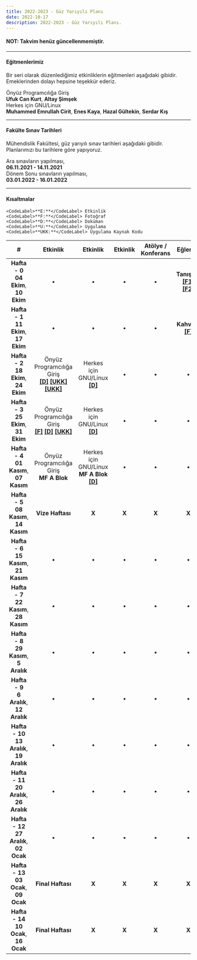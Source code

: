 ```yaml
---
title: 2022-2023 - Güz Yarıyılı Planı
date: 2022-10-17
description: 2022-2023 - Güz Yarıyılı Planı.
---
```


<h4> <b> NOT: Takvim henüz güncellenmemiştir. </b> </h4>  

---


#### Eğitmenlerimiz
Bir seri olarak düzenlediğimiz etkinliklerin eğitmenleri aşağıdaki gibidir. Emeklerinden dolayı hepsine teşekkür ederiz.  

Önyüz Programcılığa Giriş  
<CodeLabel>**Ufuk Can Kurt**</CodeLabel>, <CodeLabel>**Altay Şimşek**</CodeLabel>  
Herkes için GNU/Linux  
<CodeLabel>**Muhammed Emrullah Cirit**</CodeLabel>, <CodeLabel>**Enes Kaya**</CodeLabel>, <CodeLabel>**Hazal Gültekin**</CodeLabel>, <CodeLabel>**Serdar Kış**</CodeLabel>

---

#### Fakülte Sınav Tarihleri  
Mühendislik Fakültesi, güz yarıyılı sınav tarihleri aşağıdaki gibidir. Planlarımızı bu tarihlere göre yapıyoruz.  

Ara sınavların yapılması,  
<CodeLabel>**06.11.2021 - 14.11.2021**</CodeLabel>  
Dönem Sonu sınavların yapılması,  
<CodeLabel>**03.01.2022 - 16.01.2022**</CodeLabel>

---

#### Kısaltmalar   
	<CodeLabel>**E:**</CodeLabel> Etkinlik  
	<CodeLabel>**F:**</CodeLabel> Fotoğraf  
	<CodeLabel>**D:**</CodeLabel> Doküman  
	<CodeLabel>**U:**</CodeLabel> Uygulama  
	<CodeLabel>**UKK:**</CodeLabel> Uygulama Kaynak Kodu

| # | Etkinlik | Etkinlik | Etkinlik | Atölye / Konferans | Eğlence |
|:-:|:--------:|:--------:|:--------:|:------:|:-------:|
| **Hafta - 0**<br/> <CodeLabel>**04 Ekim**</CodeLabel>, <CodeLabel>**10 Ekim**</CodeLabel> | &bull; | &bull; | &bull; | &bull; | **Tanışma**<br/> <CodeLabel>[**[F1]**](https://www.instagram.com/p/CUpYKzEIM2s/)</CodeLabel> <CodeLabel>[**[F2]**](https://www.instagram.com/p/CUvFrwfIWrC/)</CodeLabel> |
| **Hafta - 1**<br/> <CodeLabel>**11 Ekim**</CodeLabel>, <CodeLabel>**17 Ekim**</CodeLabel> | &bull; | &bull; | &bull; | &bull; | **Kahvaltı**<br/> <CodeLabel>[**[F]**](https://www.instagram.com/p/CVI5N5CIBR7/)</CodeLabel> |
| **Hafta - 2**<br/> <CodeLabel>**18 Ekim**</CodeLabel>, <CodeLabel>**24 Ekim**</CodeLabel> | Önyüz Programcılığa Giriş<br/> <CodeLabel><a href="https://github.com/PauSiber/frontend-2021/blob/master/_data/_documents/week_1/README.md" target="_blank">**[D]**</a></CodeLabel> <CodeLabel><a href="https://codepen.io/asimsek/pen/mdMPGJg" target="_blank">**[UKK]**</a></CodeLabel> <CodeLabel><a href="https://codepen.io/ufukcankurt/pen/yLoVEYM?editors=1100" target="_blank">**[UKK]**</a></CodeLabel> | Herkes için GNU/Linux<br/> <CodeLabel><a href="https://gnulinux.pausiber.xyz/hafta-0.html" target="_blank">**[D]**</a></CodeLabel> | &bull; | &bull; | &bull; |
| **Hafta - 3**<br/> <CodeLabel>**25 Ekim**</CodeLabel>, <CodeLabel>**31 Ekim**</CodeLabel> | Önyüz Programcılığa Giriş<br/> <CodeLabel><a href="https://www.instagram.com/p/CVgHIT1rufm" target="_blank">**[F]**</a></CodeLabel> <CodeLabel><a href="https://github.com/PauSiber/frontend-2021/blob/master/_data/_documents/week_2/README.md" target="_blank">**[D]**</a></CodeLabel>  <CodeLabel><a href="https://github.com/PauSiber/frontend-2021/tree/master/_data/_examples/week_2" target="_blank">**[UKK]**</a></CodeLabel> | Herkes için GNU/Linux<br/> <CodeLabel><a href="https://gnulinux.pausiber.xyz/hafta-1.html" target="_blank">**[D]**</a></CodeLabel> | &bull; | &bull; | &bull; |
| **Hafta - 4**<br/> <CodeLabel>**01 Kasım**</CodeLabel>, <CodeLabel>**07 Kasım**</CodeLabel> | Önyüz Programcılığa Giriş<br/> <CodeLabel>**MF A Blok**</CodeLabel>  | Herkes için GNU/Linux<br/> <CodeLabel>**MF A Blok**</CodeLabel><br/> <CodeLabel><a href="https://gnulinux.pausiber.xyz/hafta-2.html" target="_blank">**[D]**</a></CodeLabel> | &bull; | &bull; | &bull; |
| **Hafta - 5**<br/> <CodeLabel>**08 Kasım**</CodeLabel>, <CodeLabel>**14 Kasım**</CodeLabel> |  **Vize Haftası** | **X** | **X** | **X** | **X** |
| **Hafta - 6**<br/> <CodeLabel>**15 Kasım**</CodeLabel>, <CodeLabel>**21 Kasım**</CodeLabel> | &bull; | &bull; | &bull; | &bull; | &bull; |
| **Hafta - 7**<br/> <CodeLabel>**22 Kasım**</CodeLabel>, <CodeLabel>**28 Kasım**</CodeLabel> | &bull; | &bull; | &bull; | &bull; | &bull; |
| **Hafta - 8**<br/> <CodeLabel>**29 Kasım**</CodeLabel>, <CodeLabel>**5 Aralık**</CodeLabel> | &bull; | &bull; | &bull; | &bull; | &bull; |
| **Hafta - 9**<br/> <CodeLabel>**6 Aralık**</CodeLabel>, <CodeLabel>**12 Aralık**</CodeLabel> | &bull; | &bull; | &bull; | &bull; | &bull; |
| **Hafta - 10**<br/> <CodeLabel>**13 Aralık**</CodeLabel>, <CodeLabel>**19 Aralık**</CodeLabel> | &bull; | &bull; | &bull; | &bull; | &bull; |
| **Hafta - 11**<br/> <CodeLabel>**20 Aralık**</CodeLabel>, <CodeLabel>**26 Aralık**</CodeLabel> | &bull; | &bull; | &bull; | &bull; | &bull; |
| **Hafta - 12**<br/> <CodeLabel>**27 Aralık**</CodeLabel>, <CodeLabel>**02 Ocak**</CodeLabel> | &bull; | &bull; | &bull; | &bull; | &bull; |
| **Hafta - 13**<br/> <CodeLabel>**03 Ocak**</CodeLabel>, <CodeLabel>**09 Ocak**</CodeLabel> | **Final Haftası** | **X** | **X** | **X** | **X** |
| **Hafta - 14**<br/> <CodeLabel>**10 Ocak**</CodeLabel>, <CodeLabel>**16 Ocak**</CodeLabel> | **Final Haftası** | **X** | **X** | **X** | **X** |